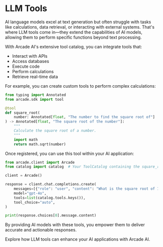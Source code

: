 # LLM Tools

AI language models excel at text generation but often struggle with tasks like calculations, data retrieval, or interacting with external systems. That's where LLM tools come in—they extend the capabilities of AI models, allowing them to perform specific functions beyond text processing.

With Arcade AI's extensive tool catalog, you can integrate tools that:

- Interact with APIs
- Access databases
- Execute code
- Perform calculations
- Retrieve real-time data

For example, you can create custom tools to perform complex calculations:

```python
from typing import Annotated
from arcade.sdk import tool

@tool
def square_root(
    number: Annotated[float, "The number to find the square root of"]
) -> Annotated[float, "The square root of the number"]:
    """
    Calculate the square root of a number.
    """
    import math
    return math.sqrt(number)
```

Once registered, you can use this tool within your AI application:

```python
from arcade.client import Arcade
from catalog import catalog  # Your ToolCatalog containing the square_root tool

client = Arcade()

response = client.chat.completions.create(
    messages=[{"role": "user", "content": "What is the square root of 144?"}],
    model="gpt-4o",
    tools=list(catalog.tools.keys()),
    tool_choice="auto",
)

print(response.choices[0].message.content)
```

By providing AI models with these tools, you empower them to deliver accurate and actionable responses.

Explore how LLM tools can enhance your AI applications with Arcade AI.
